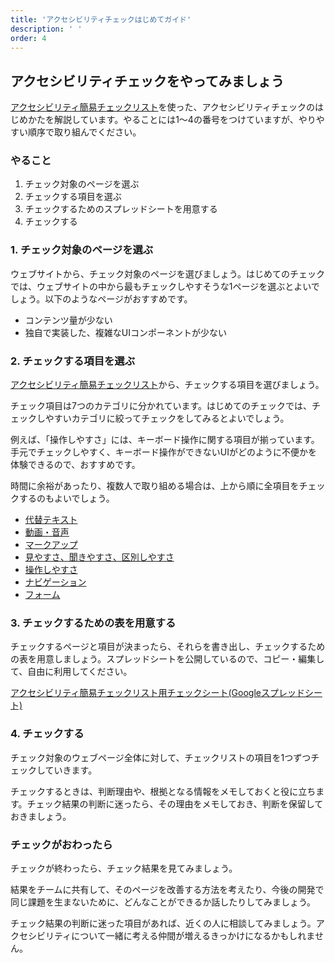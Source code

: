 ```yaml
---
title: 'アクセシビリティチェックはじめてガイド'
description: ' '
order: 4
---
```

## アクセシビリティチェックをやってみましょう

[アクセシビリティ簡易チェックリスト](/accessibility/check-list/)を使った、アクセシビリティチェックのはじめかたを解説しています。やることには1〜4の番号をつけていますが、やりやすい順序で取り組んでください。

### やること
1. チェック対象のページを選ぶ
2. チェックする項目を選ぶ
3. チェックするためのスプレッドシートを用意する
4. チェックする

### 1. チェック対象のページを選ぶ

ウェブサイトから、チェック対象のページを選びましょう。はじめてのチェックでは、ウェブサイトの中から最もチェックしやすそうな1ページを選ぶとよいでしょう。以下のようなページがおすすめです。

* コンテンツ量が少ない
* 独自で実装した、複雑なUIコンポーネントが少ない

### 2. チェックする項目を選ぶ

[アクセシビリティ簡易チェックリスト](/accessibility/check-list/)から、チェックする項目を選びましょう。

チェック項目は7つのカテゴリに分かれています。はじめてのチェックでは、チェックしやすいカテゴリに絞ってチェックをしてみるとよいでしょう。

例えば、「操作しやすさ」には、キーボード操作に関する項目が揃っています。手元でチェックしやすく、キーボード操作ができないUIがどのように不便かを体験できるので、おすすめです。

時間に余裕があったり、複数人で取り組める場合は、上から順に全項目をチェックするのもよいでしょう。

* [代替テキスト](/accessibility/check-list/#h2-0)
* [動画・音声](/accessibility/check-list/#h2-1)
* [マークアップ](/accessibility/check-list/#h2-2)
* [見やすさ、聞きやすさ、区別しやすさ](/accessibility/check-list/#h2-3)
* [操作しやすさ](/accessibility/check-list/#h2-4)
* [ナビゲーション](/accessibility/check-list/#h2-5)
* [フォーム](/accessibility/check-list/#h2-6)

### 3. チェックするための表を用意する

チェックするページと項目が決まったら、それらを書き出し、チェックするための表を用意しましょう。スプレッドシートを公開しているので、コピー・編集して、自由に利用してください。

[アクセシビリティ簡易チェックリスト用チェックシート(Googleスプレッドシート)](__TBD__)

### 4. チェックする

チェック対象のウェブページ全体に対して、チェックリストの項目を1つずつチェックしていきます。

チェックするときは、判断理由や、根拠となる情報をメモしておくと役に立ちます。チェック結果の判断に迷ったら、その理由をメモしておき、判断を保留しておきましょう。

### チェックがおわったら

チェックが終わったら、チェック結果を見てみましょう。

結果をチームに共有して、そのページを改善する方法を考えたり、今後の開発で同じ課題を生まないために、どんなことができるか話したりしてみましょう。

チェック結果の判断に迷った項目があれば、近くの人に相談してみましょう。アクセシビリティについて一緒に考える仲間が増えるきっかけになるかもしれません。